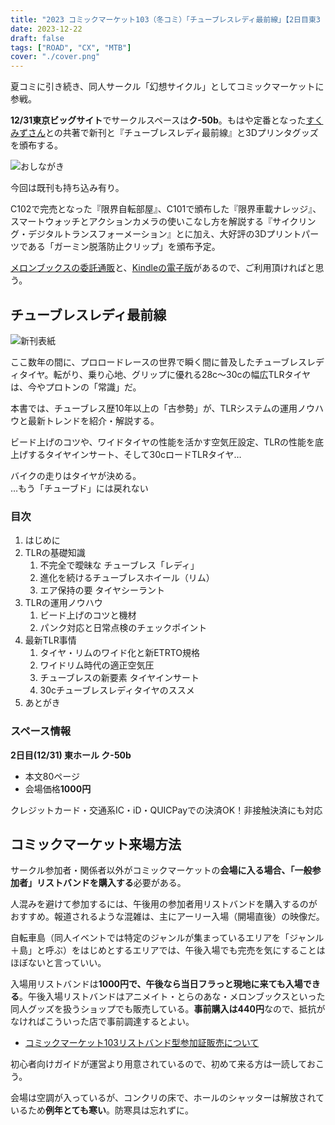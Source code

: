 ```yaml
---
title: "2023 コミックマーケット103（冬コミ）「チューブレスレディ最前線」【2日目東3 ク-50b】"
date: 2023-12-22
draft: false
tags: ["ROAD", "CX", "MTB"]
cover: "./cover.png"
---
```


夏コミに引き続き、同人サークル「幻想サイクル」としてコミックマーケットに参戦。

**12/31東京ビッグサイト**でサークルスペースは**ク-50b**。もはや定番となった[すくみずさん](https://skmzlog.com/)との共著で新刊と『チューブレスレディ最前線』と3Dプリンタグッズを頒布する。

![おしながき](./cover.png)

今回は既刊も持ち込み有り。

C102で完売となった『限界自転部屋』、C101で頒布した『限界車載ナレッジ』、スマートウォッチとアクションカメラの使いこなし方を解説する『サイクリング・デジタルトランスフォーメーション』とに加え、大好評の3Dプリントパーツである「ガーミン脱落防止クリップ」を頒布予定。

[メロンブックスの委託通販](https://www.melonbooks.co.jp/detail/detail.php?product_id=2194525)と、[Kindleの電子版](https://amzn.to/48pihgF)があるので、ご利用頂ければと思う。

<LinkBox url="https://www.melonbooks.co.jp/detail/detail.php?product_id=2194525" />

<LinkBox url="https://www.amazon.co.jp/dp/B0CQK5ZKY3/" isAmazonLink />

## チューブレスレディ最前線

![新刊表紙](./c103_cover.jpg)

ここ数年の間に、プロロードレースの世界で瞬く間に普及したチューブレスレディタイヤ。転がり、乗り心地、グリップに優れる28c～30cの幅広TLRタイヤは、今やプロトンの「常識」だ。

本書では、チューブレス歴10年以上の「古参勢」が、TLRシステムの運用ノウハウと最新トレンドを紹介・解説する。

ビード上げのコツや、ワイドタイヤの性能を活かす空気圧設定、TLRの性能を底上げするタイヤインサート、そして30cロードTLRタイヤ…

バイクの走りはタイヤが決める。\
…もう「チューブド」には戻れない

### 目次

1. はじめに
2. TLRの基礎知識
   1. 不完全で曖昧な チューブレス「レディ」
   2. 進化を続けるチューブレスホイール（リム）
   3. エア保持の要 タイヤシーラント
3. TLRの運用ノウハウ
   1. ビード上げのコツと機材
   2. パンク対応と日常点検のチェックポイント
4. 最新TLR事情
   1. タイヤ・リムのワイド化と新ETRTO規格
   2. ワイドリム時代の適正空気圧
   3. チューブレスの新要素 タイヤインサート
   4. 30cチューブレスレディタイヤのススメ
5. あとがき

### スペース情報

**2日目(12/31) 東ホール ク-50b**

- 本文80ページ
- 会場価格**1000円**

クレジットカード・交通系IC・iD・QUICPayでの決済OK！非接触決済にも対応

## コミックマーケット来場方法

サークル参加者・関係者以外がコミックマーケットの**会場に入る場合、「一般参加者」リストバンドを購入する**必要がある。

人混みを避けて参加するには、午後用の参加者用リストバンドを購入するのがおすすめ。報道されるような混雑は、主にアーリー入場（開場直後）の映像だ。

自転車島（同人イベントでは特定のジャンルが集まっているエリアを「ジャンル＋島」と呼ぶ）をはじめとするエリアでは、午後入場でも完売を気にすることはほぼないと言っていい。

入場用リストバンドは**1000円で、午後なら当日フラっと現地に来ても入場できる**。午後入場リストバンドはアニメイト・とらのあな・メロンブックスといった同人グッズを扱うショップでも販売している。**事前購入は440円**なので、抵抗がなければこういった店で事前調達するとよい。

- [コミックマーケット103リストバンド型参加証販売について](https://www.comiket.co.jp/info-a/C103/C103EntryTicket4.html)

初心者向けガイドが運営より用意されているので、初めて来る方は一読しておこう。

会場は空調が入っているが、コンクリの床で、ホールのシャッターは解放されているため**例年とても寒い**。防寒具は忘れずに。

<LinkBox url="https://harenohi.comiket.co.jp/index.php/beginnersguide/generals/" />
